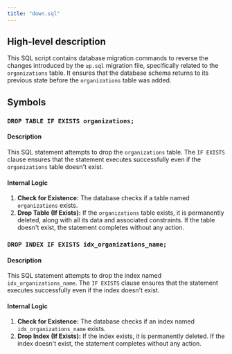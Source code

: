 ```yaml
---
title: "down.sql"
---
```


## High-level description
This SQL script contains database migration commands to reverse the changes introduced by the `up.sql` migration file, specifically related to the `organizations` table. It ensures that the database schema returns to its previous state before the `organizations` table was added.

## Symbols

### `DROP TABLE IF EXISTS organizations;`
#### Description
This SQL statement attempts to drop the `organizations` table. The `IF EXISTS` clause ensures that the statement executes successfully even if the `organizations` table doesn't exist.

#### Internal Logic
1. **Check for Existence:** The database checks if a table named `organizations` exists.
2. **Drop Table (If Exists):** If the `organizations` table exists, it is permanently deleted, along with all its data and associated constraints. If the table doesn't exist, the statement completes without any action.

### `DROP INDEX IF EXISTS idx_organizations_name;`
#### Description
This SQL statement attempts to drop the index named `idx_organizations_name`. The `IF EXISTS` clause ensures that the statement executes successfully even if the index doesn't exist.

#### Internal Logic
1. **Check for Existence:** The database checks if an index named `idx_organizations_name` exists.
2. **Drop Index (If Exists):** If the index exists, it is permanently deleted. If the index doesn't exist, the statement completes without any action.
